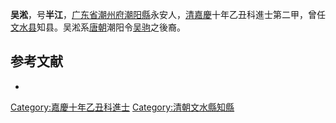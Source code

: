 {{unreferenced|time=2013-12-01T07:22:34+00:00}}
'''吴淞'''，号'''半江'''，[[广东省|广东省]][[潮州府|潮州府]][[潮阳縣|潮阳縣]]永安人，[[清|清]][[嘉慶|嘉慶]]十年乙丑科進士第二甲，曾任[[文水县|文水县]]知县。吴淞系[[唐朝|唐朝]]潮阳令[[吴驹|吴驹]]之後裔。

==参考文献==
*

{{嘉慶十年乙丑科殿試金榜}}
{{DEFAULTSORT:Wu吴}}
[[Category:嘉慶十年乙丑科進士|Category:嘉慶十年乙丑科進士]]
[[Category:清朝文水縣知縣|Category:清朝文水縣知縣]]